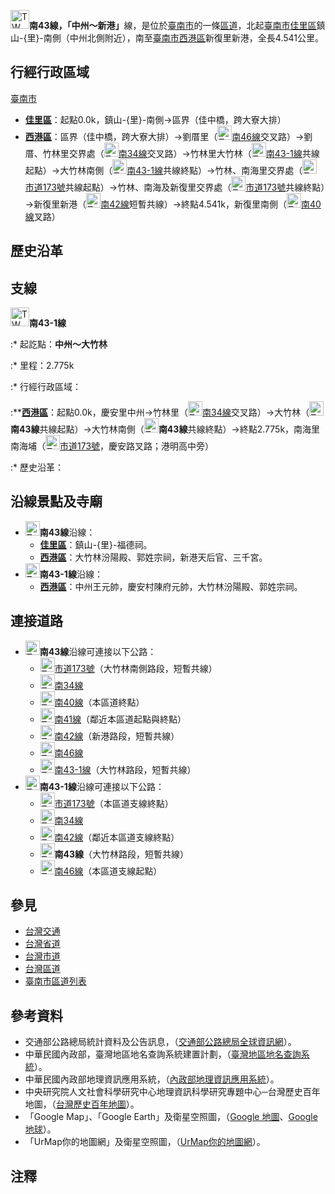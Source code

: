 {{expand|time=2010-09-04}}
{{Infobox TwRoad|
|Type=th
|Code=南43線
|Num=tn43
|Branch=1
|Name=
|Level=區道
|Length=[[File:TW_THWtn43.svg|23px]]─4.541{{space|1}}
|Length2=[[File:TW_THWtn43-1.svg|23px]]─2.775{{space|1}}
|Start=[[臺南市|臺南市]][[佳里區|佳里區]]鎮山里中州
|Pass=[[臺南市|臺南市]][[西港區|西港區]]大竹林
|End=[[臺南市|臺南市]][[西港區|西港區]]新港
}}

[[File:TW_THWtn43.svg|30px]]{{space|1}}'''南43線，「中州{{r|typo}}～新港」'''線，是位於[[臺南市|臺南市]]的一條[[台灣區道|區道]]，北起[[臺南市|臺南市]][[佳里區|佳里區]]鎮山-{里}-南側（中州北側附近），南至[[臺南市|臺南市]][[西港區|西港區]]新復里新港，全長{{space|1}}4.541{{space|1}}公里。

==行經行政區域==
;[[臺南市|臺南市]]
* '''[[佳里區|佳里區]]'''：起點{{space|1}}0.0k，鎮山-{里}-南側→區界（佳中橋，跨大寮大排{{r|riverinfo}}）
* '''[[西港區|西港區]]'''：區界（佳中橋，跨大寮大排{{r|riverinfo}}）→劉厝里（[[File:TW_THWtn46.svg|23px]][[南46線|南46線]]交叉路）→劉厝、竹林里交界處（[[File:TW_THWtn34.svg|23px]][[南34線|南34線]]交叉路）→竹林里大竹林（[[File:TW_THWtn43-1.svg|23px]][[南43線#支線|南43-1線]]共線起點）→大竹林南側（[[File:TW_THWtn43-1.svg|23px]][[南43線#支線|南43-1線]]共線終點）→竹林、南海里交界處（[[File:TW_CHW173.svg|23px]][[市道173號|市道173號]]共線起點）→竹林、南海及新復里交界處（[[File:TW_CHW173.svg|23px]][[市道173號|市道173號]]共線終點）→新復里新港（[[File:TW_THWtn42.svg|23px]][[南42線|南42線]]短暫共線）→終點{{space|1}}4.541k，新復里南側（[[File:TW_THWtn40.svg|23px]][[南40線|南40線]]叉路）

==歷史沿革==

==支線==
[[File:TW_THWtn43-1.svg|30px]]{{space|1}}'''南43-1線'''{{r|allthlist}}
:* 起訖點：'''中州～大竹林{{r|endpoint}}'''
:* 里程：2.775k
:* 行經行政區域：
:**'''[[西港區|西港區]]'''：起點{{space|1}}0.0k，慶安里中州{{r|typo}}→竹林里（[[File:TW_THWtn34.svg|23px]][[南34線|南34線]]交叉路）→大竹林（[[File:TW_THWtn43.svg|23px]]'''南43線'''共線起點）→大竹林南側（[[File:TW_THWtn43.svg|23px]]'''南43線'''共線終點）→終點{{space|1}}2.775k，南海里南海埔（[[File:TW_CHW173.svg|23px]][[市道173號|市道173號]]，慶安路叉路；港明高中旁）
:* 歷史沿革：

==沿線景點及寺廟==
*[[File:TW_THWtn43.svg|23px]]'''南43線'''沿線：
**'''[[佳里區|佳里區]]'''：鎮山-{里}-福德祠。
**'''[[西港區|西港區]]'''：大竹林汾陽殿、郭姓宗祠，新港天后官、三千宮。
*[[File:TW_THWtn43-1.svg|23px]]'''南43-1線'''沿線：
**'''[[西港區|西港區]]'''：中州王元帥，慶安村陳府元帥，大竹林汾陽殿、郭姓宗祠。
<!--==沿線政府機關、學校、醫院及其他設施==
*[[File:TW_THWtn43.svg|23px]]'''南43線'''沿線：
**'''[[佳里區|佳里區]]'''：
**'''[[西港區|西港區]]'''：
*[[File:TW_THWtn43-1.svg|23px]]'''南43-1線'''沿線：
**'''[[西港區|西港區]]'''：-->

==連接道路==
*[[File:TW_THWtn43.svg|23px]]'''南43線'''沿線可連接以下公路：
**[[File:TW_CHW173.svg|23px]][[市道173號|市道173號]]（大竹林南側路段，短暫共線）
**[[File:TW_THWtn34.svg|23px]][[南34線|南34線]]
**[[File:TW_THWtn40.svg|23px]][[南40線|南40線]]（本區道終點）
**[[File:TW_THWtn41.svg|23px]][[南41線|南41線]]（鄰近本區道起點與終點）
**[[File:TW_THWtn42.svg|23px]][[南42線|南42線]]（新港路段，短暫共線）
**[[File:TW_THWtn46.svg|23px]][[南46線|南46線]]
**[[File:TW_THWtn43-1.svg|23px]][[南43線#支線|南43-1線]]（大竹林路段，短暫共線）
*[[File:TW_THWtn43-1.svg|23px]]'''南43-1線'''沿線可連接以下公路：
**[[File:TW_CHW173.svg|23px]][[市道173號|市道173號]]（本區道支線終點）
**[[File:TW_THWtn34.svg|23px]][[南34線|南34線]]
**[[File:TW_THWtn42.svg|23px]][[南42線|南42線]]（鄰近本區道支線終點）
**[[File:TW_THWtn43.svg|23px]]'''南43線'''（大竹林路段，短暫共線）
**[[File:TW_THWtn46.svg|23px]][[南46線|南46線]]（本區道支線起點）

==參見==
*[[台灣交通|台灣交通]]
*[[台灣省道|台灣省道]]
*[[中華民國市道|台灣市道]]
*[[台灣區道|台灣區道]]
*[[臺南市區道列表|臺南市區道列表]]

==參考資料==
*交通部公路總局統計資料及公告訊息，（[https://web.archive.org/web/20110709204443/http://www.thb.gov.tw/tm/wcf.aspx 交通部公路總局全球資訊網]）。
*中華民國內政部，臺灣地區地名查詢系統建置計劃，（[https://web.archive.org/web/20100815090815/http://placesearch.moi.gov.tw/index_tw.php 臺灣地區地名查詢系統]）。
*中華民國內政部地理資訊應用系統，（[https://web.archive.org/web/20100901041614/http://moistgis.moi.gov.tw/moi92-1/ 內政部地理資訊應用系統]）。
*中央研究院人文社會科學研究中心地理資訊科學研究專題中心─台灣歷史百年地圖，（[http://gissrv4.sinica.edu.tw/gis/twhgis.aspx 台灣歷史百年地圖]{{Wayback|url=http://gissrv4.sinica.edu.tw/gis/twhgis.aspx |date=20190630201431 }}）。
*「Google Map」、「Google Earth」及衛星空照圖，（[http://maps.google.com.tw Google 地圖]{{Wayback|url=http://maps.google.com.tw/ |date=20091122013252 }}、[http://earth.google.it/intl/zh-TW/ Google 地球]{{Wayback|url=http://earth.google.it/intl/zh-TW/ |date=20100801082255 }}）。
*「UrMap你的地圖網」及衛星空照圖，（[http://www.urmap.com UrMap你的地圖網]{{Wayback|url=http://www.urmap.com/ |date=20200908110608 }}）。

==注釋==
{{reflist|refs=
<ref name="typo">交通部於2010年全省鄉道統計資料中作中「洲」，正確地名應作中「州」。日治時代起此地地名就為「中州庄」，現則劃為[[佳里區|佳里區]]鎮山-{里}-及西港區慶安里，主要聚落則是位在[[南43線#支線|南43-1線]]」起點處，別稱「下中州／檳榔林」。</ref>
<ref name="endpoint">交通部於2010年全省鄉道統計資料中終點標記為「大竹林」，但本區道支線終點實際上為「南海埔」。本區道支線在大竹林路段與'''南43線'''共線後，於大竹林南側後轉向往東直行，連接[[市道173號|市道173號]]並到達南海里南海埔，終點對面為港明高中。</ref>
<ref name="allthlist">公路總局全台鄉道路線表，（[http://paidamu.pixnet.net/blog/post/26943450 貓砂行控中心] {{webarchive|url=https://web.archive.org/web/20100730103023/http://paidamu.pixnet.net/blog/post/26943450 |date=2010-07-30 }}）。</ref>
<ref name="riverinfo">根據[[中華民國內政部|中華民國內政部]]，臺灣地區地名查詢系統建置計劃，（[http://placesearch.moi.gov.tw/index_tw.php 臺灣地區地名查詢系統] {{webarchive|url=https://web.archive.org/web/20100815090815/http://placesearch.moi.gov.tw/index_tw.php |date=2010-08-15 }}）地圖資料。</ref>
}}
<!--==外部連結==（如果有外部介紹才列）-->

{{臺南市區道}}